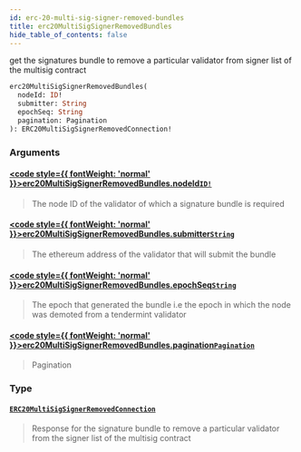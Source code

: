 ```yaml
---
id: erc-20-multi-sig-signer-removed-bundles
title: erc20MultiSigSignerRemovedBundles
hide_table_of_contents: false
---
```








get the signatures bundle to remove a particular validator from signer list of the multisig contract

```graphql
erc20MultiSigSignerRemovedBundles(
  nodeId: ID!
  submitter: String
  epochSeq: String
  pagination: Pagination
): ERC20MultiSigSignerRemovedConnection!
```


### Arguments

#### [<code style={{ fontWeight: 'normal' }}>erc20MultiSigSignerRemovedBundles.<b>nodeId</b></code>](#)<Bullet />[`ID!`](/docs/testnet/graphql/scalars/id) <Badge class="secondary" text="non-null"/> <Badge class="secondary" text="scalar"/>
> The node ID of the validator of which a signature bundle is required
> 

#### [<code style={{ fontWeight: 'normal' }}>erc20MultiSigSignerRemovedBundles.<b>submitter</b></code>](#)<Bullet />[`String`](/docs/testnet/graphql/scalars/string) <Badge class="secondary" text="scalar"/>
> The ethereum address of the validator that will submit the bundle
> 

#### [<code style={{ fontWeight: 'normal' }}>erc20MultiSigSignerRemovedBundles.<b>epochSeq</b></code>](#)<Bullet />[`String`](/docs/testnet/graphql/scalars/string) <Badge class="secondary" text="scalar"/>
> The epoch that generated the bundle i.e the epoch in which the node was demoted from a tendermint validator
> 

#### [<code style={{ fontWeight: 'normal' }}>erc20MultiSigSignerRemovedBundles.<b>pagination</b></code>](#)<Bullet />[`Pagination`](/docs/testnet/graphql/inputs/pagination) <Badge class="secondary" text="input"/>
> Pagination
> 

### Type

#### [`ERC20MultiSigSignerRemovedConnection`](/docs/testnet/graphql/objects/erc20-multi-sig-signer-removed-connection) <Badge class="secondary" text="object"/>
> Response for the signature bundle to remove a particular validator from the signer list of the multisig contract
> 





